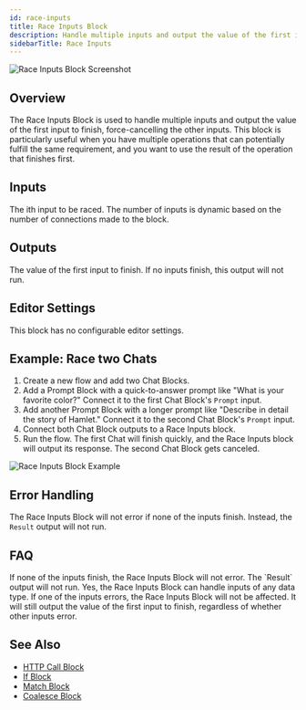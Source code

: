 ```yaml
---
id: race-inputs
title: Race Inputs Block
description: Handle multiple inputs and output the value of the first input to finish
sidebarTitle: Race Inputs
---
```


![Race Inputs Block Screenshot](./assets/race-inputs-block.png)

## Overview

The Race Inputs Block is used to handle multiple inputs and output the value of the first input to finish, force-cancelling the other inputs. This block is particularly useful when you have multiple operations that can potentially fulfill the same requirement, and you want to use the result of the operation that finishes first.

## Inputs

<ParamField path="Input [i]" type="any">
  The ith input to be raced. The number of inputs is dynamic based on the number of connections made to the block.
</ParamField>

## Outputs

<ResponseField name="Result" type="any">
  The value of the first input to finish. If no inputs finish, this output will not run.
</ResponseField>

## Editor Settings

This block has no configurable editor settings.

## Example: Race two Chats

1. Create a new flow and add two Chat Blocks.
2. Add a Prompt Block with a quick-to-answer prompt like "What is your favorite color?" Connect it to the first Chat Block's `Prompt` input.
3. Add another Prompt Block with a longer prompt like "Describe in detail the story of Hamlet." Connect it to the second Chat Block's `Prompt` input.
4. Connect both Chat Block outputs to a Race Inputs block.
5. Run the flow. The first Chat will finish quickly, and the Race Inputs block will output its response. The second Chat Block gets canceled.

<Frame>
  <img src="./assets/race-inputs-block-example-01.png" alt="Race Inputs Block Example" />
</Frame>

## Error Handling

The Race Inputs Block will not error if none of the inputs finish. Instead, the `Result` output will not run.

## FAQ

<AccordionGroup>
  <Accordion title="What happens if none of the inputs finish?">
    If none of the inputs finish, the Race Inputs Block will not error. The `Result` output will not run.
  </Accordion>

  <Accordion title="Can I use the Race Inputs Block with inputs of different data types?">
    Yes, the Race Inputs Block can handle inputs of any data type.
  </Accordion>

  <Accordion title="What happens if one of the inputs errors?">
    If one of the inputs errors, the Race Inputs Block will not be affected. It will still output the value of the first input to finish, regardless of whether other inputs error.
  </Accordion>
</AccordionGroup>

## See Also

- [HTTP Call Block](/block-reference/logic/http-call)
- [If Block](/block-reference/logic/if)
- [Match Block](/block-reference/logic/match)
- [Coalesce Block](/block-reference/logic/coalesce)
